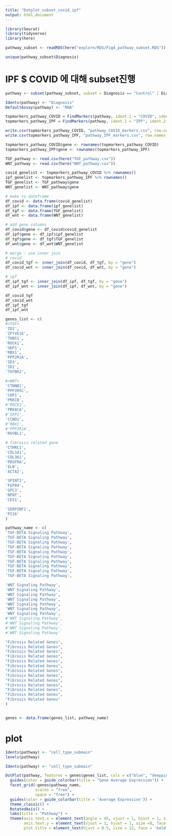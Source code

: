 ```yaml
---
title: "Dotplot_subset_covid_ipf"
output: html_document
---
```



```r
library(Seurat)
library(tidyverse)
library(here)
```

```r
pathway_subset <- readRDS(here("explore/RDS/Fig4_pathway_subset.RDS"))
```

```r
unique(pathway_subset$Diagnosis)
```

# IPF $ COVID 에 대해 subset진행 
```r
pathway <- subset(pathway_subset, subset = Diagnosis == "Control" | Diagnosis == "COVID" | Diagnosis == "IPF")
```


```r
Idents(pathway) <- "Diagnosis"
DefaultAssay(pathway) <- "RNA"

topmarkers_pathway_COVID = FindMarkers(pathway, ident.1 = "COVID", ident.2 = "IPF", only.pos = TRUE, min.pct = 0.25, logfc.threshold = 0.25)
topmarkers_pathway_IPF = FindMarkers(pathway, ident.1 = "IPF", ident.2 = "COVID", only.pos = TRUE, min.pct = 0.25, logfc.threshold = 0.25)

write.csv(topmarkers_pathway_COVID, "pathway_COVID_markers.csv", row.names = TRUE)
write.csv(topmarkers_pathway_IPF, "pathway_IPF_markers.csv", row.names = TRUE)
```

```r
topmarkers_pathway_COVID$gene <- rownames(topmarkers_pathway_COVID)
topmarkers_pathway_IPF$gene <- rownames(topmarkers_pathway_IPF)

TGF_pathway <- read.csv(here("TGF_pathway.csv"))
WNT_pathway <- read.csv(here("WNT_pathway.csv"))
```

```r
covid_genelist <- topmarkers_pathway_COVID %>% rownames()
ipf_genelist <- topmarkers_pathway_IPF %>% rownames()
TGF_genelist <- TGF_pathway$gene
WNT_genelist <- WNT_pathway$gene 

# make to dateframe 
df_covid <- data.frame(covid_genelist)
df_ipf <- data.frame(ipf_genelist)
df_tgf <- data.frame(TGF_genelist)
df_wnt <- data.frame(WNT_genelist)

# add gene columns 
df_covid$gene <- df_covid$covid_genelist
df_ipf$gene <- df_ipf$ipf_genelist
df_tgf$gene <- df_tgf$TGF_genelist
df_wnt$gene <- df_wnt$WNT_genelist
```

```r
# merge - use inner join  
# covid 
df_covid_tgf <- inner_join(df_covid, df_tgf, by = "gene")
df_covid_wnt <- inner_join(df_covid, df_wnt, by = "gene")

# ipf 
df_ipf_tgf <- inner_join(df_ipf, df_tgf, by = "gene")
df_ipf_wnt <- inner_join(df_ipf, df_wnt, by = "gene")
```

```r
df_covid_tgf
df_covid_wnt
df_ipf_tgf
df_ipf_wnt
```

```r
genes_list <- c(
#<TGF> 
'ID2',
'ZFYVE16',
'THBS1',
'ROCK1',
'SKP1',
'RBX1',
'PPP2R1A',
'ID3',
'ID1',
'TGFBR2',

#<WNT>
'CTNNB1',
'PPP2R5C',
'CHP1',
'PRKCB',
#'ROCK1',
'PRKACA',
#'SKP1',
'CCND1',
#'RBX1',
#'PPP2R1A',
'RUVBL1', 

# fibrosis related gene 
'CTHRC1', 
'COL1A1', 
'COL3A1',
'PDGFRA',
'ELN', 
'ACTA2',

'SPINT2',
'FGFR4',
'GPC3', 
'NPNT', 
'CES1',

'SERPINF1', 
'PI16'
)

pathway_name <- c(
'TGF-BETA Signaling Pathway',
'TGF-BETA Signaling Pathway',
'TGF-BETA Signaling Pathway',
'TGF-BETA Signaling Pathway',
'TGF-BETA Signaling Pathway',
'TGF-BETA Signaling Pathway',
'TGF-BETA Signaling Pathway',
'TGF-BETA Signaling Pathway',
'TGF-BETA Signaling Pathway',
'TGF-BETA Signaling Pathway',

'WNT Signaling Pathway',
'WNT Signaling Pathway',
'WNT Signaling Pathway',
'WNT Signaling Pathway',
'WNT Signaling Pathway',
'WNT Signaling Pathway',
'WNT Signaling Pathway',
#'WNT Signaling Pathway',
#'WNT Signaling Pathway',
#'WNT Signaling Pathway',
#'WNT Signaling Pathway'

"Fibrosis Related Genes",
"Fibrosis Related Genes",
"Fibrosis Related Genes",
"Fibrosis Related Genes",
"Fibrosis Related Genes",
"Fibrosis Related Genes",
"Fibrosis Related Genes",
"Fibrosis Related Genes",
"Fibrosis Related Genes",
"Fibrosis Related Genes",
"Fibrosis Related Genes",
"Fibrosis Related Genes",
"Fibrosis Related Genes"
)


genes <- data.frame(genes_list, pathway_name)

```

# plot 
```r
Idents(pathway) <- "cell_type_submain"
levels(pathway)

```

```r
Idents(pathway) <- "cell_type_submain"
```


```r
DotPlot(pathway, features = genes$genes_list, cols = c("blue", "deeppink3", "red"), dot.scale = 5, split.by = "Diagnosis", assay = "RNA") +
  guides(color = guide_colorbar(title = "Gene Average Expression")) + 
  facet_grid(~genes$pathway_name,
             scales = "free",
             space = "free") + 
  guides(color = guide_colorbar(title = 'Average Expression')) + 
  theme_classic() + 
  RotatedAxis() + 
  labs(title = "Pathway") + 
  theme(axis.text.x = element_text(angle = 45, vjust = 1, hjust = 1, size = 8, face = 'bold'),
        axis.text.y = element_text(vjust = 1, hjust = 1, size =8, face = 'bold'),
        plot.title = element_text(hjust = 0.5, size = 12, face = 'bold'), legend.position = 'right') 

```

 



